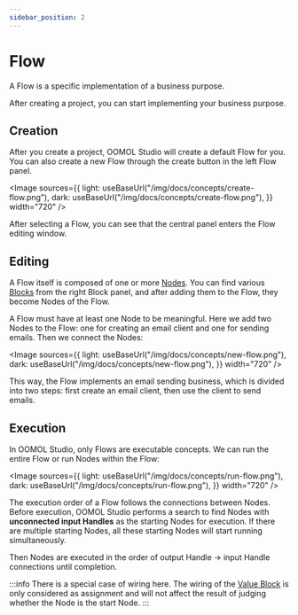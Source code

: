 ```yaml
---
sidebar_position: 2
---
```



# Flow

A Flow is a specific implementation of a business purpose.

After creating a project, you can start implementing your business purpose.

## Creation

After you create a project, OOMOL Studio will create a default Flow for you. You can also create a new Flow through the create button in the left Flow panel.

<Image
  sources={{
    light: useBaseUrl("/img/docs/concepts/create-flow.png"),
    dark: useBaseUrl("/img/docs/concepts/create-flow.png"),
  }}
  width="720"
/>

After selecting a Flow, you can see that the central panel enters the Flow editing window.

## Editing

A Flow itself is composed of one or more [Nodes](/docs/concepts/node). You can find various [Blocks](/docs/concepts/block) from the right Block panel, and after adding them to the Flow, they become Nodes of the Flow.

A Flow must have at least one Node to be meaningful. Here we add two Nodes to the Flow: one for creating an email client and one for sending emails. Then we connect the Nodes:

<Image
  sources={{
    light: useBaseUrl("/img/docs/concepts/new-flow.png"),
    dark: useBaseUrl("/img/docs/concepts/new-flow.png"),
  }}
  width="720"
/>

This way, the Flow implements an email sending business, which is divided into two steps: first create an email client, then use the client to send emails.

## Execution

In OOMOL Studio, only Flows are executable concepts. We can run the entire Flow or run Nodes within the Flow:

<Image
  sources={{
    light: useBaseUrl("/img/docs/concepts/run-flow.png"),
    dark: useBaseUrl("/img/docs/concepts/run-flow.png"),
  }}
  width="720"
/>

The execution order of a Flow follows the connections between Nodes. Before execution, OOMOL Studio performs a search to find Nodes with **unconnected input Handles** as the starting Nodes for execution. If there are multiple starting Nodes, all these starting Nodes will start running simultaneously.

Then Nodes are executed in the order of output Handle -> input Handle connections until completion.

:::info
There is a special case of wiring here. The wiring of the [Value Block](/docs/advanced-guide/reusable-constants) is only considered as assignment and will not affect the result of judging whether the Node is the start Node.
:::
